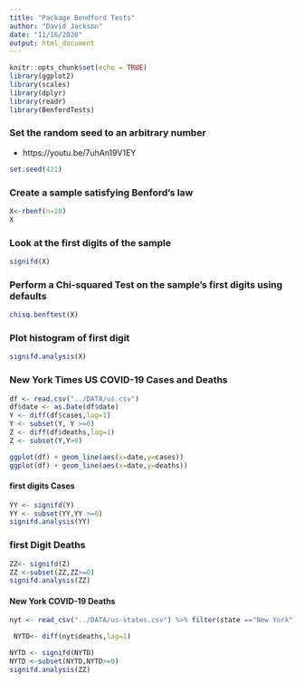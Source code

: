 ```yaml
---
title: "Package Bendford Tests"
author: "David Jackson"
date: "11/16/2020"
output: html_document
---
```


```r
knitr::opts_chunk$set(echo = TRUE)
library(ggplot2)
library(scales)
library(dplyr)
library(readr)
library(BenfordTests)
```

### Set the random seed to an arbitrary number
* https://youtu.be/7uhAn19V1EY


```r
set.seed(421)
```

### Create a sample satisfying Benford's law

```r
X<-rbenf(n=20)
X
```

### Look at the first digits of the sample

```r
signifd(X)
```

### Perform a Chi-squared Test on the sample's first digits using defaults
```r
chisq.benftest(X)
```

### Plot histogram of first digit

```r
signifd.analysis(X)
```

### New York Times US COVID-19 Cases and Deaths


```r
df <- read.csv("../DATA/us.csv")
df$date <- as.Date(df$date)
Y <- diff(df$cases,lag=1)
Y <- subset(Y, Y >=0)
Z <- diff(df$deaths,lag=1)
Z <- subset(Y,Y>0)
```
```r
ggplot(df) + geom_line(aes(x=date,y=cases))
ggplot(df) + geom_line(aes(x=date,y=deaths))
```

#### first digits Cases

```r
YY <- signifd(Y)
YY <- subset(YY,YY >=0)
signifd.analysis(YY)

```

### first Digit Deaths

```r
ZZ<- signifd(Z)
ZZ <-subset(ZZ,ZZ>=0)
signifd.analysis(ZZ)
```


#### New York COVID-19 Deaths 

```r
nyt <- read_csv("../DATA/us-states.csv") %>% filter(state =="New York")

 NYTD<- diff(nyt$deaths,lag=1)

```
```r
NYTD <- signifd(NYTD)
NYTD <-subset(NYTD,NYTD>=0)
signifd.analysis(ZZ)
```

